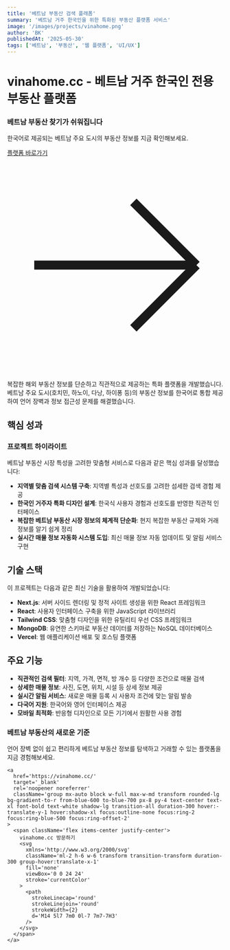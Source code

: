 ```yaml
---
title: '베트남 부동산 검색 플래폼'
summary: '베트남 거주 한국인을 위한 특화된 부동산 플랫폼 서비스'
image: '/images/projects/vinahome.png'
author: 'BK'
publishedAt: '2025-05-30'
tags: ['베트남', '부동산', '웹 플랫폼', 'UI/UX']
---
```


# vinahome.cc - 베트남 거주 한국인 전용 부동산 플랫폼

<div className='mb-12 mt-8 transform rounded-xl border border-blue-200 bg-gradient-to-r from-blue-50 to-indigo-50 p-6 shadow-md transition-all duration-500 hover:border-blue-300 hover:shadow-lg'>
  <div className='flex flex-col gap-6 md:flex-row md:items-center md:justify-between'>
    <div className='md:flex-1'>
      <h3 className='mb-3 text-xl font-bold text-blue-800 md:text-2xl'>
        베트남 부동산 찾기가 쉬워집니다
      </h3>
      <p className='mb-4 text-base text-blue-700 md:text-lg'>
        한국어로 제공되는 베트남 주요 도시의 부동산 정보를 지금 확인해보세요.
      </p>
    </div>
    <div className='md:flex-shrink-0'>
      <a
        href='https://vinahome.cc/'
        target='_blank'
        rel='noopener noreferrer'
        className='group block w-full transform rounded-lg bg-gradient-to-r from-blue-600 to-blue-700 px-6 py-3 text-center text-lg font-bold text-white shadow-md transition-all duration-300 hover:-translate-y-1 hover:shadow-lg focus:outline-none focus:ring-2 focus:ring-blue-500 focus:ring-offset-2 md:w-auto'
      >
        <span className='flex items-center justify-center'>
          플랫폼 바로가기
          <svg
            xmlns='http://www.w3.org/2000/svg'
            className='ml-2 h-5 w-5 transform transition-transform duration-300 group-hover:translate-x-1'
            fill='none'
            viewBox='0 0 24 24'
            stroke='currentColor'
          >
            <path
              strokeLinecap='round'
              strokeLinejoin='round'
              strokeWidth={2}
              d='M14 5l7 7m0 0l-7 7m7-7H3'
            />
          </svg>
        </span>
      </a>
    </div>
  </div>
</div>

복잡한 해외 부동산 정보를 단순하고 직관적으로 제공하는 특화 플랫폼을
개발했습니다. 베트남 주요 도시(호치민, 하노이, 다낭, 하이퐁 등)의 부동산 정보를
한국어로 통합 제공하여 언어 장벽과 정보 접근성 문제를 해결했습니다.

## 핵심 성과

<div className='my-8 rounded-lg border border-blue-100 bg-gradient-to-r from-blue-50 to-indigo-50 p-6 shadow-sm'>
  <div className='flex items-start'>
    <div>
      <h3 className='text-lg font-medium text-blue-800'>프로젝트 하이라이트</h3>
      <div className='mt-2 text-blue-700'>
        <p className='mb-3'>
          베트남 부동산 시장 특성을 고려한 맞춤형 서비스로 다음과 같은 핵심
          성과를 달성했습니다:
        </p>
      </div>
    </div>
  </div>
</div>

- **지역별 맞춤 검색 시스템 구축**: 지역별 특성과 선호도를 고려한 섬세한 검색
  경험 제공
- **한국인 거주자 특화 디자인 설계**: 한국식 사용자 경험과 선호도를 반영한
  직관적 인터페이스
- **복잡한 베트남 부동산 시장 정보의 체계적 단순화**: 현지 복잡한 부동산 규제와
  거래 정보를 알기 쉽게 정리
- **실시간 매물 정보 자동화 시스템 도입**: 최신 매물 정보 자동 업데이트 및 알림
  서비스 구현

## 기술 스택

이 프로젝트는 다음과 같은 최신 기술을 활용하여 개발되었습니다:

- **Next.js**: 서버 사이드 렌더링 및 정적 사이트 생성을 위한 React 프레임워크
- **React**: 사용자 인터페이스 구축을 위한 JavaScript 라이브러리
- **Tailwind CSS**: 맞춤형 디자인을 위한 유틸리티 우선 CSS 프레임워크
- **MongoDB**: 유연한 스키마로 부동산 데이터를 저장하는 NoSQL 데이터베이스
- **Vercel**: 웹 애플리케이션 배포 및 호스팅 플랫폼

## 주요 기능

- **직관적인 검색 필터**: 지역, 가격, 면적, 방 개수 등 다양한 조건으로 매물 검색
- **상세한 매물 정보**: 사진, 도면, 위치, 시설 등 상세 정보 제공
- **실시간 알림 서비스**: 새로운 매물 등록 시 사용자 조건에 맞는 알림 발송
- **다국어 지원**: 한국어와 영어 인터페이스 제공
- **모바일 최적화**: 반응형 디자인으로 모든 기기에서 원활한 사용 경험

<div className='mb-16 mt-8 transform rounded-xl border border-blue-200 bg-gradient-to-r from-blue-50 to-indigo-50 p-6 shadow-md transition-all duration-500 hover:border-blue-300 hover:shadow-lg'>
  <div className='flex flex-col items-center text-center'>
    <h3 className='mb-4 text-2xl font-bold text-blue-800'>
      베트남 부동산의 새로운 기준
    </h3>
    <p className='mx-auto mb-6 max-w-xl text-lg text-blue-700'>
      언어 장벽 없이 쉽고 편리하게 베트남 부동산 정보를 탐색하고 거래할 수 있는
      플랫폼을 지금 경험해보세요.
    </p>

    <a
      href='https://vinahome.cc/'
      target='_blank'
      rel='noopener noreferrer'
      className='group mx-auto block w-full max-w-md transform rounded-lg bg-gradient-to-r from-blue-600 to-blue-700 px-8 py-4 text-center text-xl font-bold text-white shadow-lg transition-all duration-300 hover:-translate-y-1 hover:shadow-xl focus:outline-none focus:ring-2 focus:ring-blue-500 focus:ring-offset-2'
    >
      <span className='flex items-center justify-center'>
        vinahome.cc 방문하기
        <svg
          xmlns='http://www.w3.org/2000/svg'
          className='ml-2 h-6 w-6 transform transition-transform duration-300 group-hover:translate-x-1'
          fill='none'
          viewBox='0 0 24 24'
          stroke='currentColor'
        >
          <path
            strokeLinecap='round'
            strokeLinejoin='round'
            strokeWidth={2}
            d='M14 5l7 7m0 0l-7 7m7-7H3'
          />
        </svg>
      </span>
    </a>
  </div>
</div>
